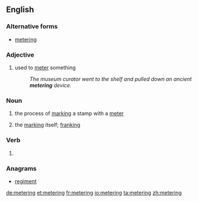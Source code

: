 ==English==

===Alternative forms===
* [[metering]]

===Adjective===
{{en-adj|-}}

# used to [[meter]] something
#: ''The museum curator went to the shelf and pulled down an ancient '''metering''' device.''

===Noun===
{{en-noun}}
# {{label|en|chiefly|US}} the process of [[mark]]ing a stamp with a [[meter]]
# {{label|en|chiefly|US}} the [[mark]]ing itself; [[franking]]

===Verb===
{{head|en|present participle}}

# {{present participle of|meter|lang=en|nocat=1}}

===Anagrams===
* [[regiment#English|regiment]]

[[de:metering]]
[[et:metering]]
[[fr:metering]]
[[io:metering]]
[[ta:metering]]
[[zh:metering]]